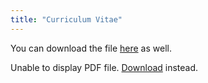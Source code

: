 ```yaml
---
title: "Curriculum Vitae"
---
```



<html>
  <body>
  <p>You can download the file <a href="CV.pdf">here</a> as well.</p>
    <object data="CV.pdf" type="application/pdf" width="100%" height="650px">
      <p>Unable to display PDF file. <a href="CV.pdf">Download</a> instead.</p>
    </object>
  </body>
</html>

